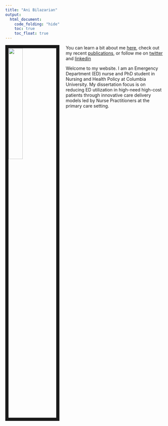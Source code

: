 ```yaml
---
title: "Ani Bilazarian"
output: 
  html_document:
    code_folding: "hide"
    toc: true
    toc_float: true
---
```



<link rel="stylesheet" href="styles.css" type="text/css">

<img src="images/ani.png" style="width:30%; border:10px solid; margin-right: 20px" align="left">



You can learn a bit about me [here](About.html), check out my recent
[publications](Publications.html), or follow me on [twitter](https://twitter.com/abilazarian) and
[linkedin](https://www.linkedin.com/in/ani-bilazarian-844a3780/)






Welcome to my website. I am an Emergency Department (ED) nurse and PhD student in Nursing and Health Policy at Columbia University. My dissertation focus is on reducing ED utilization in high-need high-cost patients through innovative care delivery models led by Nurse Practitioners at the primary care setting. 



